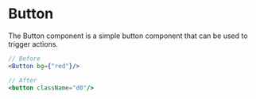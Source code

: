 # Button

The Button component is a simple button component that can be used to trigger actions.


```jsx
// Before
<Button bg={"red"}/>

// After
<button className="d0"/>
```
